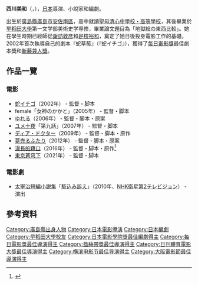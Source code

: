{{blpsources|time=2017-01-13T14:04:31+00:00}}
'''西川美和'''（{{jpn|j=西川 美和|hg=にしかわ みわ|rm=Nishikawa Miwa}}，{{bd|1974年|7月8日||}}），[[日本|日本]]導演、小說家和編劇。

出生於[[廣島縣|廣島縣]][[廣島市|廣島市]][[安佐南區|安佐南區]]，高中就讀[[聖母清心中學校・高等學校|聖母清心中學校・高等學校]]，其後畢業於[[早稻田大學|早稻田大學]]第一文学部美術史学専修，畢業論文題目為「地獄絵の東西比較」。她在學生時期已經師從[[諏訪敦彦|諏訪敦彦]]和[[是枝裕和|是枝裕和]]，奠定了她日後投身電影工作的基礎。2002年首次執導自己的劇本『蛇草莓』（『蛇イチゴ』），獲得了[[每日電影獎|每日電影獎]]最佳劇本獎和[[新藤兼人獎|新藤兼人獎]]。

== 作品一覽 ==
=== 電影 ===
*[[蛇イチゴ|蛇イチゴ]]（2002年） - 監督・脚本
*female「女神のかかと」（2005年） - 監督・脚本
*[[ゆれる|ゆれる]]（2006年） - 監督・脚本・原案
*[[ユメ十夜|ユメ十夜]]「第九話」（2007年） - 監督・脚本
*[[ディア・ドクター|ディア・ドクター]]（2009年） - 監督・脚本・原作
*[[夢売るふたり|夢売るふたり]]（2012年） - 監督・脚本・原案
*[[漫長的藉口|漫長的藉口]]（2016年） - 監督・脚本・原作<ref name=today150730>{{cite web|url=http://www.cinematoday.jp/page/N0075263|script-title=ja:『ゆれる』西川美和監督、直木賞候補作の自著「永い言い訳」を映画化！|publisher={{lang|ja|シネマトゥデイ}}|date=2015-07-30|accessdate=2015-07-30|archive-date=2016-06-25|archive-url=https://web.archive.org/web/20160625132447/http://www.cinematoday.jp/page/N0075263|dead-url=no}}</ref>
*[[東京蒼穹下|東京蒼穹下]]（2021年） - 監督・脚本

=== 電影劇 ===
*[[太宰治短編小説集|太宰治短編小説集]]「[[駈込み訴え|駈込み訴え]]」（2010年、[[NHK衛星第2テレビジョン|NHK衛星第2テレビジョン]]） - 演出

== 參考資料 ==
{{reflist}}

{{日本電影學院獎最佳編劇}}
{{每日電影獎最佳導演}}
{{藍絲帶獎最佳導演}}
{{日刊體育電影大獎導演獎}}
{{報知電影獎最佳導演}}
{{横滨电影节最佳导演}}
{{大阪電影節最佳導演}}
{{Authority control}}
{{DEFAULTSORT:Nishikawa, Miwa}}
[[Category:廣島縣出身人物|Category:廣島縣出身人物]]
[[Category:日本電影導演|Category:日本電影導演]]
[[Category:日本編劇|Category:日本編劇]]
[[Category:早稻田大學校友|Category:早稻田大學校友]]
[[Category:日本電影學院獎最佳編劇得主|Category:日本電影學院獎最佳編劇得主]]
[[Category:每日電影獎最佳導演得主|Category:每日電影獎最佳導演得主]]
[[Category:藍絲帶獎最佳導演得主|Category:藍絲帶獎最佳導演得主]]
[[Category:日刊體育電影大獎最佳導演得主|Category:日刊體育電影大獎最佳導演得主]]
[[Category:横滨电影节最佳导演得主|Category:横滨电影节最佳导演得主]]
[[Category:大阪電影節最佳導演得主|Category:大阪電影節最佳導演得主]]
